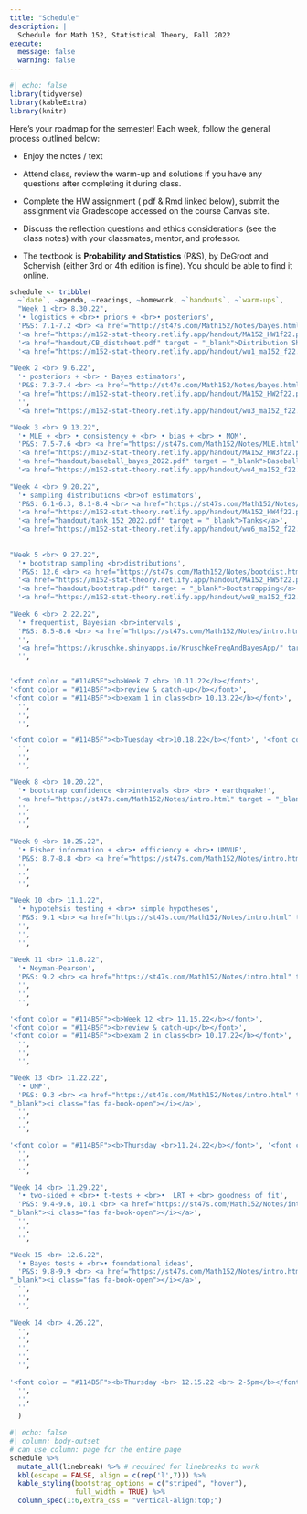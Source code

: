 ```yaml
---
title: "Schedule"
description: |
  Schedule for Math 152, Statistical Theory, Fall 2022
execute: 
  message: false
  warning: false
---
```


```r
#| echo: false
library(tidyverse)
library(kableExtra)
library(knitr)
```

Here's your roadmap for the semester! Each week, follow the general process outlined below:

-   Enjoy the notes / text <i class="fas fa-book-open"></i>

-   Attend class, review the <i class="fas fa-pencil-alt"></i>warm-up and solutions if you have any questions after completing it during class.

-   Complete the HW assignment (<i class="fa-solid fa-file-pdf"></i> pdf & <i class="fa-brands fa-r-project"></i> Rmd linked below), <i class="fa-solid fa-paper-plane"></i> submit the assignment via Gradescope accessed on the course Canvas site.

-   Discuss the reflection questions <i class="fas fa-lightbulb" target="_blank"></i> and ethics considerations <i class="fas fa-balance-scale"></i> (see the <i class="fas fa-book-open"></i> class notes) with your classmates, mentor, and professor.

-   The textbook is **Probability and Statistics** (P&S), by DeGroot and Schervish (either 3rd or 4th edition is fine).  You should be able to find it online.


```r
schedule <- tribble(
  ~`date`, ~agenda, ~readings, ~homework, ~`handouts`, ~`warm-ups`,
  "Week 1 <br> 8.30.22", 
  '• logistics + <br>• priors + <br>• posteriors',
  'P&S: 7.1-7.2 <br> <a href="http://st47s.com/Math152/Notes/bayes.html#bayes-rule" target = "_blank"><i class="fas fa-book-open"></i> Bayes (2.1, 2.2, 2.3)</a>', 
  '<a href="https://m152-stat-theory.netlify.app/handout/MA152_HW1f22.pdf" target = "_blank"><i class="fa-solid fa-file-pdf"></i> HW1 pdf</a> <br> <a href="https://m152-stat-theory.netlify.app/handout/MA152_HW1f22.Rmd" target = "_blank"><i class="fa-brands fa-r-project"></i> HW1 Rmd</a> <br> <a href="https://canvas.pomona.edu/" target = "_blank"><i class="fa-solid fa-paper-plane"></i> HW1 turn-in</a>',
  '<a href="handout/CB_distsheet.pdf" target = "_blank">Distribution Sheet</a>',
  '<a href="https://m152-stat-theory.netlify.app/handout/wu1_ma152_f22.pdf" target = "_blank"><i class="fas fa-pencil-alt"></i> WU 1</a> <br> <a href="https://m152-stat-theory.netlify.app/hw/wu2_ma152_f22.pdf" target = "_blank"><i class="fas fa-pencil-alt"></i> WU 2</a>',
  
"Week 2 <br> 9.6.22", 
  '• posteriors + <br> • Bayes estimators',
  'P&S: 7.3-7.4 <br> <a href="http://st47s.com/Math152/Notes/bayes.html#conjugate-prior-distributions" target = "_blank"><i class="fas fa-book-open"></i> Bayes (2.4, 2.4, 2.6, 2.7)</a>',
  '<a href="https://m152-stat-theory.netlify.app/handout/MA152_HW2f22.pdf" target = "_blank"><i class="fa-solid fa-file-pdf"></i> HW2 pdf</a> <br> <a href="https://m152-stat-theory.netlify.app/handout/MA152_HW2f22.Rmd" target = "_blank"><i class="fa-brands fa-r-project"></i> HW2 Rmd</a> <br> <a href="https://canvas.pomona.edu/" target = "_blank"><i class="fa-solid fa-paper-plane"></i> HW2 turn-in</a>',
  '',
  '<a href="https://m152-stat-theory.netlify.app/handout/wu3_ma152_f22.pdf" target = "_blank"><i class="fas fa-pencil-alt"></i> WU 3</a>',

"Week 3 <br> 9.13.22",   
  '• MLE + <br> • consistency + <br> • bias + <br> • MOM',
  'P&S: 7.5-7.6 <br> <a href="https://st47s.com/Math152/Notes/MLE.html" target = "_blank"><i class="fas fa-book-open"></i></a>',
  '<a href="https://m152-stat-theory.netlify.app/handout/MA152_HW3f22.pdf" target = "_blank"><i class="fa-solid fa-file-pdf"></i> HW3 pdf</a> <br> <a href="https://m152-stat-theory.netlify.app/handout/MA152_HW3f22.Rmd" target = "_blank"><i class="fa-brands fa-r-project"></i> HW3 Rmd</a> <br> <a href="https://canvas.pomona.edu/" target = "_blank"><i class="fa-solid fa-paper-plane"></i> HW3 turn-in</a>',
  '<a href="handout/baseball_bayes_2022.pdf" target = "_blank">Baseball and Bayes</a>',
  '<a href="https://m152-stat-theory.netlify.app/handout/wu4_ma152_f22.pdf" target = "_blank"><i class="fas fa-pencil-alt"></i> WU 4</a> <br> <a href="https://m152-stat-theory.netlify.app/handout/wu5_ma152_f22.pdf" target = "_blank"><i class="fas fa-pencil-alt"></i> WU 5</a>',
  
"Week 4 <br> 9.20.22", 
  '• sampling distributions <br>of estimators',
  'P&S: 6.1-6.3, 8.1-8.4 <br> <a href="https://st47s.com/Math152/Notes/sampdist.html" target = "_blank"><i class="fas fa-book-open"></i></a>',
  '<a href="https://m152-stat-theory.netlify.app/handout/MA152_HW4f22.pdf" target = "_blank"><i class="fa-solid fa-file-pdf"></i> HW4 pdf</a> <br> <a href="https://m152-stat-theory.netlify.app/handout/MA152_HW4f22.Rmd" target = "_blank"><i class="fa-brands fa-r-project"></i> HW4 Rmd</a> <br> <a href="https://canvas.pomona.edu/" target = "_blank"><i class="fa-solid fa-paper-plane"></i> HW4 turn-in</a>',
  '<a href="handout/tank_152_2022.pdf" target = "_blank">Tanks</a>',
  '<a href="https://m152-stat-theory.netlify.app/handout/wu6_ma152_f22.pdf" target = "_blank"><i class="fas fa-pencil-alt"></i> WU 6</a> <br> <a href="https://m152-stat-theory.netlify.app/handout/wu7_ma152_f22.pdf" target = "_blank"><i class="fas fa-pencil-alt"></i> WU 7</a>',
  
  
"Week 5 <br> 9.27.22",
  '• bootstrap sampling <br>distributions',
  'P&S: 12.6 <br> <a href="https://st47s.com/Math152/Notes/bootdist.html" target = "_blank"><i class="fas fa-book-open"></i></a>',
  '<a href="https://m152-stat-theory.netlify.app/handout/MA152_HW5f22.pdf" target = "_blank"><i class="fa-solid fa-file-pdf"></i> HW5 pdf</a> <br> <a href="https://m152-stat-theory.netlify.app/handout/MA152_HW5f22.Rmd" target = "_blank"><i class="fa-brands fa-r-project"></i> HW5 Rmd</a> <br> <a href="https://canvas.pomona.edu/" target = "_blank"><i class="fa-solid fa-paper-plane"></i> HW5 turn-in</a>',
  '<a href="handout/bootstrap.pdf" target = "_blank">Bootstrapping</a>',
  '<a href="https://m152-stat-theory.netlify.app/handout/wu8_ma152_f22.pdf" target = "_blank"><i class="fas fa-pencil-alt"></i> WU 8</a> <br> <a href="https://m152-stat-theory.netlify.app/handout/wu9_ma152_f22.pdf" target = "_blank"><i class="fas fa-pencil-alt"></i> WU 9</a>',
  
"Week 6 <br> 2.22.22", 
  '• frequentist, Bayesian <br>intervals',
  'P&S: 8.5-8.6 <br> <a href="https://st47s.com/Math152/Notes/intro.html" target = "_blank"><i class="fas fa-book-open"></i></a>',
  '',
  '<a href="https://kruschke.shinyapps.io/KruschkeFreqAndBayesApp/" target = "_blank"><i class="fa-solid fa-gamepad"></i> App to compare Freq & Bayes Intervals</a> <br> <a href="handout/norm.bayes.pdf" target = "_blank">2 parameter normal Bayesian</a>',
  '',    


'<font color = "#114B5F"><b>Week 7 <br> 10.11.22</b></font>', 
'<font color = "#114B5F"><b>review & catch-up</b></font>',
'<font color = "#114B5F"><b>exam 1 in class<br> 10.13.22</b></font>',
  '',
  '',
  '',

'<font color = "#114B5F"><b>Tuesday <br>10.18.22</b></font>', '<font color = "#114B5F"><b>Fall Break</b></font>',"", 
  '',
  '',
  '',      

"Week 8 <br> 10.20.22", 
  '• bootstrap confidence <br>intervals <br> <br> • earthquake!',
  '<a href="https://st47s.com/Math152/Notes/intro.html" target = "_blank"><i class="fas fa-book-open"></i></a>',
  '',
  '',
  '',
  
"Week 9 <br> 10.25.22", 
  '• Fisher information + <br>• efficiency + <br>• UMVUE',
  'P&S: 8.7-8.8 <br> <a href="https://st47s.com/Math152/Notes/intro.html" target = "_blank"><i class="fas fa-book-open"></i></a>',
  '',
  '',
  '',

"Week 10 <br> 11.1.22", 
  '• hypotehsis testing + <br>• simple hypotheses',
  'P&S: 9.1 <br> <a href="https://st47s.com/Math152/Notes/intro.html" target = "_blank"><i class="fas fa-book-open"></i></a>',
  '',
  '',
  '',
  
"Week 11 <br> 11.8.22", 
  '• Neyman-Pearson',
  'P&S: 9.2 <br> <a href="https://st47s.com/Math152/Notes/intro.html" target = "_blank"><i class="fas fa-book-open"></i></a>',
  '',
  '',
  '',  

'<font color = "#114B5F"><b>Week 12 <br> 11.15.22</b></font>', 
'<font color = "#114B5F"><b>review & catch-up</b></font>',
'<font color = "#114B5F"><b>exam 2 in class<br> 10.17.22</b></font>',
  '',
  '',
  '',

"Week 13 <br> 11.22.22", 
  '• UMP',
  'P&S: 9.3 <br> <a href="https://st47s.com/Math152/Notes/intro.html" target = 
"_blank"><i class="fas fa-book-open"></i></a>',
  '',
  '',
  '',  

'<font color = "#114B5F"><b>Thursday <br>11.24.22</b></font>', '<font color = "#114B5F"><b>Thanksgiving</b></font>',"", 
  '',
  '',
  '',      

"Week 14 <br> 11.29.22", 
  '• two-sided + <br>• t-tests + <br>•  LRT + <br> goodness of fit',
  'P&S: 9.4-9.6, 10.1 <br> <a href="https://st47s.com/Math152/Notes/intro.html" target = 
"_blank"><i class="fas fa-book-open"></i></a>',
  '',
  '',
  '',

"Week 15 <br> 12.6.22", 
  '• Bayes tests + <br>• foundational ideas',
  'P&S: 9.8-9.9 <br> <a href="https://st47s.com/Math152/Notes/intro.html" target = 
"_blank"><i class="fas fa-book-open"></i></a>',
  '',
  '',
  '',  
  
"Week 14 <br> 4.26.22", 
  '',
  '',
  '',
  '',
  '',
  
'<font color = "#114B5F"><b>Thursday <br> 12.15.22 <br> 2-5pm</b></font>', '<font color = "#114B5F"><b>Final Exam </b></font>',"", 
  '',
  '',
  ''   
  )
```


```r
#| echo: false
#| column: body-outset
# can use column: page for the entire page
schedule %>% 
  mutate_all(linebreak) %>% # required for linebreaks to work
  kbl(escape = FALSE, align = c(rep('l',7))) %>%
  kable_styling(bootstrap_options = c("striped", "hover"),
                full_width = TRUE) %>%
  column_spec(1:6,extra_css = "vertical-align:top;")
```




